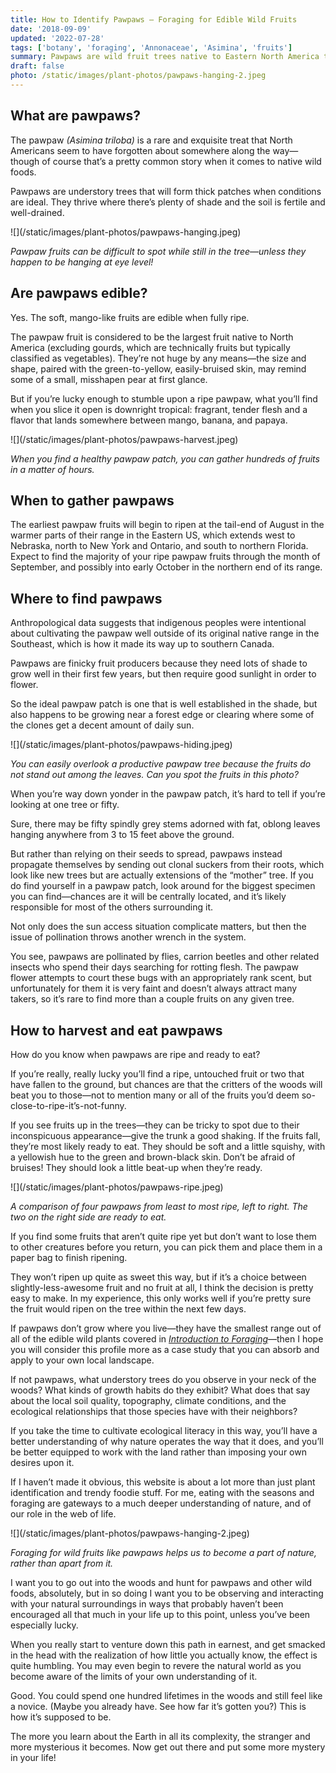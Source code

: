 ```yaml
---
title: How to Identify Pawpaws — Foraging for Edible Wild Fruits
date: '2018-09-09'
updated: '2022-07-28'
tags: ['botany', 'foraging', 'Annonaceae', 'Asimina', 'fruits']
summary: Pawpaws are wild fruit trees native to Eastern North America that produce a delicious edible fruit with a uniquely tropical flavor.
draft: false
photo: /static/images/plant-photos/pawpaws-hanging-2.jpeg
---
```



<div className="rounded-lg bg-gray-100 p-4 dark:bg-gray-800">
  <TOCInline toc={props.toc} toHeading={3} asDisclosure />
</div>

## What are pawpaws?

The pawpaw _(Asimina triloba)_ is a rare and exquisite treat that North Americans seem to have forgotten about somewhere along the way—though of course that’s a pretty common story when it comes to native wild foods.

Pawpaws are understory trees that will form thick patches when conditions are ideal. They thrive where there’s plenty of shade and the soil is fertile and well-drained.

<div className="bg-gray-100 dark:bg-gray-800 p-4 rounded-lg">
![](/static/images/plant-photos/pawpaws-hanging.jpeg)

_Pawpaw fruits can be difficult to spot while still in the tree—unless they happen to be hanging at eye level!_

</div>

## Are pawpaws edible?

Yes. The soft, mango-like fruits are edible when fully ripe.

The pawpaw fruit is considered to be the largest fruit native to North America (excluding gourds, which are technically fruits but typically classified as vegetables).
They’re not huge by any means—the size and shape, paired with the green-to-yellow, easily-bruised skin, may remind some of a small, misshapen pear at first glance.

But if you’re lucky enough to stumble upon a ripe pawpaw, what you’ll find when you slice it open is downright tropical: fragrant, tender flesh and a flavor that lands somewhere between mango, banana, and papaya.

<div className="bg-gray-100 dark:bg-gray-800 p-4 rounded-lg">
![](/static/images/plant-photos/pawpaws-harvest.jpeg)

_When you find a healthy pawpaw patch, you can gather hundreds of fruits in a matter of hours._

</div>

## When to gather pawpaws

The earliest pawpaw fruits will begin to ripen at the tail-end of August in the warmer parts of their range in the Eastern US, which extends west to Nebraska, north to New York and Ontario, and south to northern Florida.
Expect to find the majority of your ripe pawpaw fruits through the month of September, and possibly into early October in the northern end of its range.

## Where to find pawpaws

Anthropological data suggests that indigenous peoples were intentional about cultivating the pawpaw well outside of its original native range in the Southeast, which is how it made its way up to southern Canada.

Pawpaws are finicky fruit producers because they need lots of shade to grow well in their first few years, but then require good sunlight in order to flower.

So the ideal pawpaw patch is one that is well established in the shade, but also happens to be growing near a forest edge or clearing where some of the clones get a decent amount of daily sun.

<div className="bg-gray-100 dark:bg-gray-800 p-4 rounded-lg">
![](/static/images/plant-photos/pawpaws-hiding.jpeg)

_You can easily overlook a productive pawpaw tree because the fruits do not stand out among the leaves. Can you spot the fruits in this photo?_

</div>

When you’re way down yonder in the pawpaw patch, it’s hard to tell if you’re looking at one tree or fifty.

Sure, there may be fifty spindly grey stems adorned with fat, oblong leaves hanging anywhere from 3 to 15 feet above the ground.

But rather than relying on their seeds to spread, pawpaws instead propagate themselves by sending out clonal suckers from their roots, which look like new trees but are actually extensions of the “mother” tree.
If you do find yourself in a pawpaw patch, look around for the biggest specimen you can find—chances are it will be centrally located, and it’s likely responsible for most of the others surrounding it.

Not only does the sun access situation complicate matters, but then the issue of pollination throws another wrench in the system.

You see, pawpaws are pollinated by flies, carrion beetles and other related insects who spend their days searching for rotting flesh.
The pawpaw flower attempts to court these bugs with an appropriately rank scent, but unfortunately for them it is very faint and doesn’t always attract many takers, so it’s rare to find more than a couple fruits on any given tree.

## How to harvest and eat pawpaws

How do you know when pawpaws are ripe and ready to eat?

If you’re really, really lucky you’ll find a ripe, untouched fruit or two that have fallen to the ground, but chances are that the critters of the woods will beat you to those—not to mention many or all of the fruits you’d deem so-close-to-ripe-it’s-not-funny.

If you see fruits up in the trees—they can be tricky to spot due to their inconspicuous appearance—give the trunk a good shaking.
If the fruits fall, they’re most likely ready to eat.
They should be soft and a little squishy, with a yellowish hue to the green and brown-black skin.
Don’t be afraid of bruises!
They should look a little beat-up when they’re ready.

<div className="bg-gray-100 dark:bg-gray-800 p-4 rounded-lg">
![](/static/images/plant-photos/pawpaws-ripe.jpeg)

_A comparison of four pawpaws from least to most ripe, left to right. The two on the right side are ready to eat._

</div>

If you find some fruits that aren’t quite ripe yet but don’t want to lose them to other creatures before you return, you can pick them and place them in a paper bag to finish ripening.

They won’t ripen up quite as sweet this way, but if it’s a choice between slightly-less-awesome fruit and no fruit at all, I think the decision is pretty easy to make.
In my experience, this only works well if you’re pretty sure the fruit would ripen on the tree within the next few days.

If pawpaws don’t grow where you live—they have the smallest range out of all of the edible wild plants covered in [_Introduction to Foraging_](https://shop.sycamore.garden/l/introduction-to-foraging/)—then I hope you will consider this profile more as a case study that you can absorb and apply to your own local landscape.

If not pawpaws, what understory trees do you observe in your neck of the woods?
What kinds of growth habits do they exhibit?
What does that say about the local soil quality, topography, climate conditions, and the ecological relationships that those species have with their neighbors?

If you take the time to cultivate ecological literacy in this way, you’ll have a better understanding of why nature operates the way that it does, and you’ll be better equipped to work with the land rather than imposing your own desires upon it.

If I haven’t made it obvious, this website is about a lot more than just plant identification and trendy foodie stuff.
For me, eating with the seasons and foraging are gateways to a much deeper understanding of nature, and of our role in the web of life.

<div className="bg-gray-100 dark:bg-gray-800 p-4 rounded-lg">
![](/static/images/plant-photos/pawpaws-hanging-2.jpeg)

_Foraging for wild fruits like pawpaws helps us to become a part of nature, rather than apart from it._

</div>

I want you to go out into the woods and hunt for pawpaws and other wild foods, absolutely, but in so doing I want you to be observing and interacting with your natural surroundings in ways that probably haven’t been encouraged all that much in your life up to this point, unless you’ve been especially lucky.

When you really start to venture down this path in earnest, and get smacked in the head with the realization of how little you actually know, the effect is quite humbling.
You may even begin to revere the natural world as you become aware of the limits of your own understanding of it.

Good.
You could spend one hundred lifetimes in the woods and still feel like a novice.
(Maybe you already have.
See how far it’s gotten you?)
This is how it’s supposed to be.

The more you learn about the Earth in all its complexity, the stranger and more mysterious it becomes.
Now get out there and put some more mystery in your life!

<IntroCTA />
